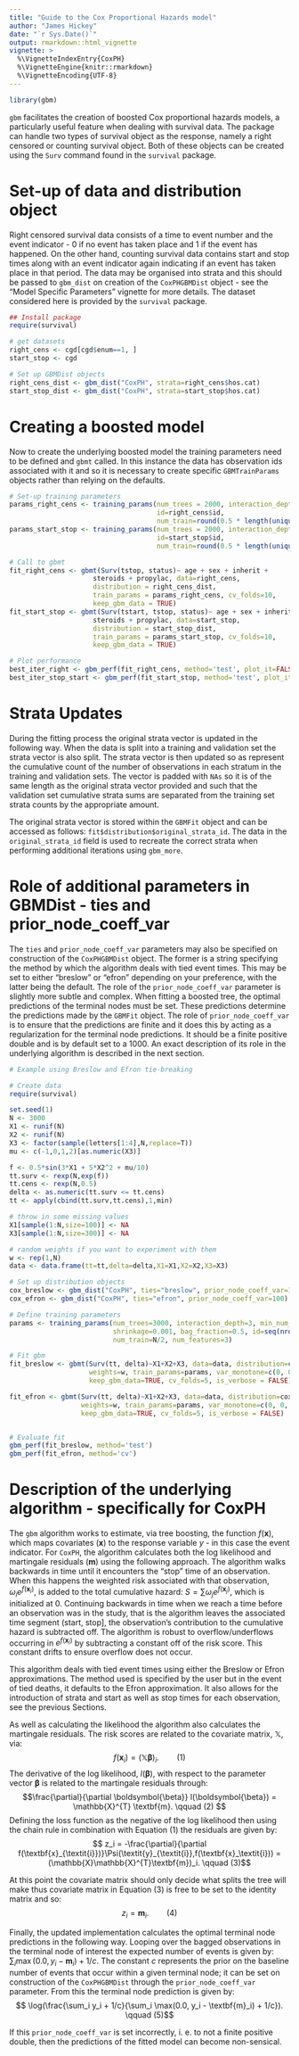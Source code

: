 ```yaml
---
title: "Guide to the Cox Proportional Hazards model"
author: "James Hickey"
date: "`r Sys.Date()`"
output: rmarkdown::html_vignette
vignette: >
  %\VignetteIndexEntry{CoxPH}
  %\VignetteEngine{knitr::rmarkdown}
  %\VignetteEncoding{UTF-8}
---
```

```r
library(gbm)
```

`gbm` facilitates the creation of boosted Cox proportional hazards models, a particularly useful feature
when dealing with survival data.  The package can handle two types of survival object as the response, namely a right censored or counting survival object.  Both of these objects can be created using the `Surv` command found in the `survival` package. 

# Set-up of data and distribution object 
Right censored survival data consists of a time to event number and the event indicator - 0 if no event has taken place and 1 if the event has happened. On the other hand, counting survival data contains start and stop times along with an event indicator again indicating if an event has taken place in that period.  The data may be organised into strata and this should be passed to `gbm_dist` on creation of the `CoxPHGBMDist` object - see  the "Model Specific Parameters" vignette for more details.  The dataset considered here is provided by the `survival` package.

```r
## Install package
require(survival)

# get datasets
right_cens <- cgd[cgd$enum==1, ]
start_stop <- cgd

# Set up GBMDist objects
right_cens_dist <- gbm_dist("CoxPH", strata=right_cens$hos.cat)
start_stop_dist <- gbm_dist("CoxPH", strata=start_stop$hos.cat)
```

# Creating a boosted model
Now to create the underlying boosted model the training parameters need to be defined and `gbmt` called. In this instance the data has observation ids associated with it and so it is necessary to create specific `GBMTrainParams` objects rather than relying on the defaults.

```r
# Set-up training parameters
params_right_cens <- training_params(num_trees = 2000, interaction_depth = 3, 
                                     id=right_cens$id,
                                     num_train=round(0.5 * length(unique(right_cens$id))) )
params_start_stop <- training_params(num_trees = 2000, interaction_depth = 3, 
                                     id=start_stop$id,
                                     num_train=round(0.5 * length(unique(start_stop$id))) )

# Call to gbmt
fit_right_cens <- gbmt(Surv(tstop, status)~ age + sex + inherit +
                     steroids + propylac, data=right_cens, 
                     distribution = right_cens_dist,
                     train_params = params_right_cens, cv_folds=10,
                     keep_gbm_data = TRUE)
fit_start_stop <- gbmt(Surv(tstart, tstop, status)~ age + sex + inherit +
                     steroids + propylac, data=start_stop, 
                     distribution = start_stop_dist,
                     train_params = params_start_stop, cv_folds=10, 
                     keep_gbm_data = TRUE)

# Plot performance
best_iter_right <- gbm_perf(fit_right_cens, method='test', plot_it=FALSE)
best_iter_stop_start <- gbm_perf(fit_start_stop, method='test', plot_it=FALSE)
```
# Strata Updates
During the fitting process the original strata vector is updated in the following way.
When the data is split into a training and validation set the strata vector is also split.  The strata vector is then updated so as represent the cumulative count of the number of observations in each stratum in the training and validation sets.  The vector is padded with `NAs` so it is of the same length as the original strata vector provided and such that the validation set cumulative strata sums are separated from the training set strata counts by the appropriate amount.  

The original strata vector is stored within the `GBMFit` object and can be accessed as follows: `fit$distribution$original_strata_id`. The data in the `original_strata_id` field 
is used to recreate the correct strata when performing additional iterations using `gbm_more`.


# Role of additional parameters in GBMDist - ties and prior_node_coeff_var
The `ties` and `prior_node_coeff_var` parameters may also be specified on construction of the `CoxPHGBMDist` object.  The former is a string specifying the method by which the algorithm deals with tied event times.  This may be set to either "breslow" or "efron" depending on your preference, with the latter being the default.  The role of the `prior_node_coeff_var` parameter is slightly more subtle and complex.  When fitting a boosted tree, the optimal predictions of the terminal nodes must be set.  These predictions determine the predictions made by the `GBMFit` object.  The role of `prior_node_coeff_var` is to ensure that the predictions are finite and it does this by acting as a regularization for the terminal node predictions.  It should be a finite positive double and is by default set to a 1000.  An exact description of its role in the underlying algorithm is described in the next section.

```r
# Example using Breslow and Efron tie-breaking

# Create data
require(survival)

set.seed(1)
N <- 3000
X1 <- runif(N)
X2 <- runif(N)
X3 <- factor(sample(letters[1:4],N,replace=T))
mu <- c(-1,0,1,2)[as.numeric(X3)]

f <- 0.5*sin(3*X1 + 5*X2^2 + mu/10)
tt.surv <- rexp(N,exp(f))
tt.cens <- rexp(N,0.5)
delta <- as.numeric(tt.surv <= tt.cens)
tt <- apply(cbind(tt.surv,tt.cens),1,min)

# throw in some missing values
X1[sample(1:N,size=100)] <- NA
X3[sample(1:N,size=300)] <- NA

# random weights if you want to experiment with them
w <- rep(1,N)
data <- data.frame(tt=tt,delta=delta,X1=X1,X2=X2,X3=X3)

# Set up distribution objects
cox_breslow <- gbm_dist("CoxPH", ties="breslow", prior_node_coeff_var=100)
cox_efron <- gbm_dist("CoxPH", ties="efron", prior_node_coeff_var=100)

# Define training parameters
params <- training_params(num_trees=3000, interaction_depth=3, min_num_obs_in_node=10, 
                          shrinkage=0.001, bag_fraction=0.5, id=seq(nrow(data)), 
                          num_train=N/2, num_features=3)

# Fit gbm 
fit_breslow <- gbmt(Surv(tt, delta)~X1+X2+X3, data=data, distribution=cox_breslow, 
                    weights=w, train_params=params, var_monotone=c(0, 0, 0), 
                    keep_gbm_data=TRUE, cv_folds=5, is_verbose = FALSE)

fit_efron <- gbmt(Surv(tt, delta)~X1+X2+X3, data=data, distribution=cox_efron,
                  weights=w, train_params=params, var_monotone=c(0, 0, 0), 
                  keep_gbm_data=TRUE, cv_folds=5, is_verbose = FALSE)


# Evaluate fit
gbm_perf(fit_breslow, method='test')
gbm_perf(fit_efron, method='cv')
```


# Description of the underlying algorithm - specifically for CoxPH
The `gbm` algorithm works to estimate, via tree boosting, the function $f(\textbf{x})$, which maps covariates ($\textbf{x}$) to the response variable *y* - in this case the event indicator.
For `CoxPH`, the algorithm calculates both the log likelihood and martingale residuals ($\textbf{m}$) using the following approach.  The algorithm walks backwards in time until it encounters the "stop" time of an observation.  When this happens the weighted risk associated with that observation, $\omega_i e^{f(\textbf{x}_i)}$, is added to the total cumulative hazard: $S = \sum \omega_j e^{f(\textbf{x}_j)}$, which is initialized at $0$.   Continuing backwards in time when we reach a time before an observation was in the study, that is the algorithm leaves the associated time segment (start, stop], the observation's contribution to the cumulative hazard is subtracted off.  The algorithm is robust to overflow/underflows occurring in $e^{f(\textbf{x}_i)}$ by subtracting a constant off of the risk score.  This constant drifts to ensure overflow does not occur.

This algorithm deals with tied event times using either the Breslow or Efron approximations.  The method used is specified by the user but in the event of tied deaths, it defaults to the Efron approximation.  It also allows for the introduction of strata and start as well as stop times for each observation, see the previous Sections.  

As well as calculating the likelihood the algorithm also calculates the martingale residuals.  The risk scores are related to the covariate matrix, $\mathbb{X}$, via:
$$ f(\textbf{x}_i) = (\mathbb{X}\boldsymbol{\beta})_i.   \qquad (1) $$
The derivative of the log likelihood, $l(\boldsymbol{\beta})$, with respect to the parameter vector $\boldsymbol{\beta}$ is related to the martingale residuals through:
$$\frac{\partial}{\partial \boldsymbol{\beta}} l(\boldsymbol{\beta}) = \mathbb{X}^{T} \textbf{m}.  \qquad (2) $$
Defining the loss function as the negative of the log likelihood then using the chain rule in combination with Equation (1) the residuals are given by:
$$ z_i = -\frac{\partial}{\partial f(\textbf{x}_{\textit{i}})}\Psi(\textit{y}_{\textit{i}},f(\textbf{x}_\textit{i})) = (\mathbb{X}\mathbb{X}^{T}\textbf{m})_i.  \qquad (3)$$

At this point the covariate matrix should only decide what splits the tree will make thus covariate matrix in Equation (3) is free to be set to the identity matrix and so:
$$ z_i = \textbf{m}_i. \qquad (4)$$

Finally, the updated implementation calculates the optimal terminal node predictions in the following way. Looping over the bagged observations  in the terminal node of interest the expected number of events is given by: $\sum_i \max(0.0, y_i - \textbf{m}_i) + 1/c$.  The constant $c$ represents the prior on the baseline number of events that occur within a given terminal node; it can be set on construction of the `CoxPHGBMDist` through the `prior_node_coeff_var` parameter.  From this the terminal node prediction is given by:
$$ \log(\frac{\sum_i y_i + 1/c}{\sum_i \max(0.0, y_i - \textbf{m}_i) + 1/c}). \qquad (5)$$

If this `prior_node_coeff_var` is set incorrectly, i. e. to not a finite positive double, then the predictions of the fitted model can become non-sensical.